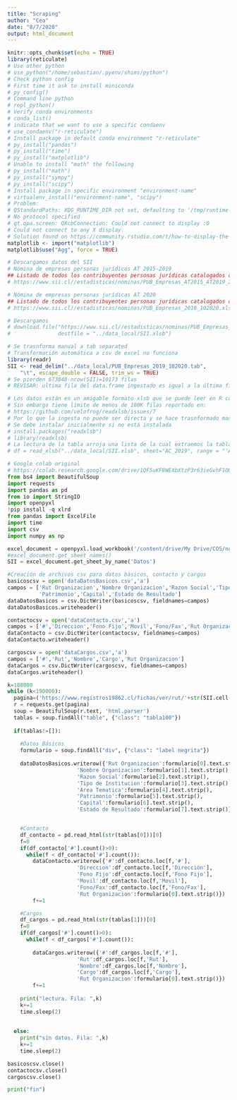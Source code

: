 ```yaml
---
title: "Scraping"
author: "Cea"
date: "8/7/2020"
output: html_document
---
```


```r
knitr::opts_chunk$set(echo = TRUE)
library(reticulate)
# Use other python
# use_python("/home/sebastian/.pyenv/shims/python")
# Check python config
# First time it ask to install miniconda
# py_config()
# Command line python
# repl_python()
# Verify conda environments
# conda_list()
# indicate that we want to use a specific condaenv
# use_condaenv("r-reticulate")
# Install package in default conda environment "r-reticulate"
# py_install("pandas")
# py_install("time")
# py_install("matplotlib")
# Unable to install "math" the following
# py_install("math")
# py_install("sympy")
# py_install("scipy")
# Install package in specific environment "environment-name"
# virtualenv_install("environment-name", "scipy")
# Problem: 
# QStandardPaths: XDG_RUNTIME_DIR not set, defaulting to '/tmp/runtime-sebastian'
# No protocol specified
# qt.qpa.screen: QXcbConnection: Could not connect to display :0
# Could not connect to any X display.
# Solution found on https://community.rstudio.com/t/how-to-display-the-plot-in-the-python-chunk/22039/2
matplotlib <- import("matplotlib")
matplotlib$use("Agg", force = TRUE)
```

```r
# Descargamos datos del SII
# Nómina de empresas personas jurídicas AT 2015-2019
## Listado de todos los contribuyentes personas jurídicas catalogados como empresas por el SII para los años AT2006 al AT2019 respectivamente, con información del tramo de venta, número de trabajadores, región, rubro, subrubro, actividad económica principal, fecha de inicio de actividad, fecha de término de giro, tipo de término de giro, tipo de contribuyente, subtipo de contribuyente e información del capital propio tributario, para cada contribuyente.
# https://www.sii.cl//estadisticas/nominas/PUB_Empresas_AT2015_AT2019_202101.xlsb

# Nómina de empresas personas jurídicas AT 2020
## Listado de todos los contribuyentes personas jurídicas catalogados como empresas por el SII para el AT2020, con información del tramo de venta, número de trabajadores, región, rubro, subrubro, actividad económica principal, fecha de inicio de actividad, fecha de término de giro, tipo de término de giro, tipo de contribuyente, subtipo de contribuyente e información del capital propio tributario, para cada contribuyente.
# https://www.sii.cl//estadisticas/nominas/PUB_Empresas_2019_102020.xlsb

# Descargamos
# download.file("https://www.sii.cl//estadisticas/nominas/PUB_Empresas_2019_102020.xlsb",
#               destfile = "../data_local/SII.xlsb")

# Se trasnforma manual a tab separated
# Transformación automática a csv de excel no funciona
library(readr)
SII <- read_delim("../data_local/PUB_Empresas_2019_102020.tab", 
    "\t", escape_double = FALSE, trim_ws = TRUE)
# Se pierden 673848-nrow(SII)=10173 filas
# REVISAR: ultima fila del data.frame ingestado es igual a la última file del xlsb
```

```r
# Los datos están en un amigable formato xlsb que se puede leer en R con la librería readxlsb
# Sin embargo tiene límite de menos de 100K filas reportado en:
# https://github.com/velofrog/readxlsb/issues/7
# Por lo que la ingesta no puede ser directa y se hace trasnformado manual a csv
# Se debe instalar inicialmente si no está instalada
# install.packages("readxlsb")
# library(readxlsb)
# La lectura de la tabla arroja una lista de la cual extraemos la tabla "result"
# df = read_xlsb("../data_local/SII.xlsb", sheet="AC_2019", range = "'AC_2019'!A1:T673848", debug = TRUE)[["result"]]
```



```python
# Google colab original
# https://colab.research.google.com/drive/1QF5uKF8WEXbXtzP3r63ieGvhF1OOozvq?authuser=2#scrollTo=gwJ7DxZeCltM
from bs4 import BeautifulSoup
import requests
import pandas as pd
from io import StringIO 
import openpyxl
!pip install -q xlrd
from pandas import ExcelFile
import time
import csv
import numpy as np

excel_document = openpyxl.load_workbook('/content/drive/My Drive/COS/nomina_empresas_pjuridicas_at2018.xlsx')
#excel_document.get_sheet_names()
SII = excel_document.get_sheet_by_name('Datos')

#Creación de archivos csv para datos básicos, contacto y cargos
basicoscsv = open('dataDatosBasicos.csv','a')
campos = ['Rut Organizacion','Nombre Organizacion','Razon Social','Tipo de Institucion','Area Tematica',
          'Patrimonio','Capital','Estado de Resultado']
dataDatosBasicos = csv.DictWriter(basicoscsv, fieldnames=campos)
dataDatosBasicos.writeheader()

contactocsv = open('dataContacto.csv','a')
campos = ['#','Direccion','Fono Fijo','Movil','Fono/Fax','Rut Organizacion']
dataContacto = csv.DictWriter(contactocsv, fieldnames=campos)
dataContacto.writeheader()

cargoscsv = open('dataCargos.csv','a')
campos = ['#','Rut','Nombre','Cargo','Rut Organizacion']
dataCargos = csv.DictWriter(cargoscsv, fieldnames=campos)
dataCargos.writeheader()

k=188000
while (k<190000):  
  pagina=('https://www.registros19862.cl/fichas/ver/rut/'+str(SII.cell(row = k, column = 1).value)+'/clase/5')
  r = requests.get(pagina) 
  soup = BeautifulSoup(r.text, 'html.parser')
  tablas = soup.findAll("table", {"class": "tabla100"})
  
  if(tablas!=[]):
    
    #Datos Básicos
    formulario = soup.findAll("div", {"class": "label negrita"})
    
    dataDatosBasicos.writerow({'Rut Organizacion':formulario[0].text.strip(),
                      'Nombre Organizacion':formulario[1].text.strip(),
                      'Razon Social':formulario[2].text.strip(),
                      'Tipo de Institucion':formulario[3].text.strip(),
                      'Area Tematica':formulario[4].text.strip(),
                      'Patrimonio':formulario[5].text.strip(),
                      'Capital':formulario[6].text.strip(),
                      'Estado de Resultado':formulario[7].text.strip()})


    #Contacto
    df_contacto = pd.read_html(str(tablas[0]))[0]
    f=0
    if(df_contacto['#'].count()>0):
      while(f < df_contacto['#'].count()):
        dataContacto.writerow({'#':df_contacto.loc[f,'#'],
                      'Direccion':df_contacto.loc[f,'Dirección'],
                      'Fono Fijo':df_contacto.loc[f,'Fono Fijo'],
                      'Movil':df_contacto.loc[f,'Movil'],
                      'Fono/Fax':df_contacto.loc[f,'Fono/Fax'],
                      'Rut Organizacion':formulario[0].text.strip()})
        f+=1

    #Cargos
    df_cargos = pd.read_html(str(tablas[1]))[0] 
    f=0
    if(df_cargos['#'].count()>0):
      while(f < df_cargos['#'].count()):
        
        dataCargos.writerow({'#':df_cargos.loc[f,'#'],
                      'Rut':df_cargos.loc[f,'Rut'],
                      'Nombre':df_cargos.loc[f,'Nombre'],
                      'Cargo':df_cargos.loc[f,'Cargo'],
                      'Rut Organizacion':formulario[0].text.strip()})
        f+=1
    
    print("lectura. Fila: ",k)
    k+=1
    time.sleep(2)
    
     
  else:
    print("sin datos. Fila: ",k)
    k+=1
    time.sleep(2)

basicoscsv.close()
contactocsv.close()
cargoscsv.close()

print("fin")
```

